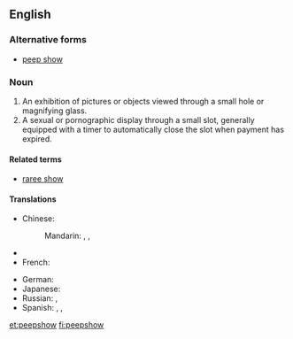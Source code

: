 ==English==

===Alternative forms===
* [[peep show]]

===Noun===
{{en-noun}}
{{wikipedia}}

# An exhibition of pictures or objects viewed through a small hole or magnifying glass.
# A sexual or pornographic display through a small slot, generally equipped with a timer to automatically close the slot when payment has expired.

====Related terms====
* [[raree show]]

====Translations====
{{trans-top|exhibition}}
{{trans-mid}}
{{trans-bottom}}

{{trans-top|sex show}}
* Chinese:
*: Mandarin: {{t|zh|西洋景|tr=xīyángjǐng|sc=Hani}}, {{t|zh|西洋鏡|sc=Hani}}, {{t|zh|西洋镜|tr=xīyángjìng|sc=Hani}}
* {{trreq|Finnish}}
* French: {{t|fr|peep show|m}}
{{trans-mid}}
* German: {{t|de|Peepshow|f}}
* Japanese: {{t|ja|ピープショー|tr=pīpushō|sc=Jpan}}
* Russian: {{t|ru|пипшоу|n|tr=pipšóu|sc=Cyrl}} {{indeclinable}}, {{t|ru|пип-шоу|n|tr=pip-šóu|sc=Cyrl}} {{indeclinable}}
* Spanish: {{t|es|peepshow|m}}, {{t|es|mundonuevo|m}}, {{t|es|espectáculo sicalíptico|m}}
{{trans-bottom}}

[[et:peepshow]]
[[fi:peepshow]]